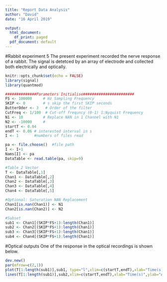 ```yaml
---
title: "Report Data Analysis"
author: "David"
date: "16 April 2019"

output:
  html_document:
    df_print: paged
  pdf_document: default
---
```

#Rabbit experiment 5
The present experiment recorded the nerve response of a rabbit. The signal is detetced by an array of electrode and collected both electrically and optically. 
```r
knitr::opts_chunk$set(echo = FALSE)
library(signal)
library(quantmod)
```
```r

##############Parameters Initialise#######################
FS <- 100000     # Hz Sampling Frequency
SKIP <- 0        # s skip the first SKIP seconds
ButterOder <- 3   # Order of the filter
CutFreq <- 1/100  # Cut-off frequncy (0-1) 1:Nyquist Frequency
N1 <- 10         # Replace NAN in 1 Channel with N1
N2 <- -10000     #
startT <- 0.04
endT <- 0.06 # interested interval in s
I <- 1       #numbers of files read

pa <- file.choose()  #file path
I <- I+1
Nams[I] <- pa
DataTable <- read.table(pa, skip=9)

#Table 2 Vector
T <- DataTable[,1]
Chan1 <- DataTable[,2]
Chan2 <- DataTable[,3]
Chan3 <- DataTable[,4]
Chan4 <- DataTable[,5]

#Optional: Saturation NAN Replacement
Chan1[is.nan(Chan1)] <- N1
Chan2[is.nan(Chan2)] <- N2

#Subset
sub1 <- Chan1[(SKIP*FS+1):length(Chan1)] 
sub2 <- Chan2[(SKIP*FS+1):length(Chan1)] 
sub3 <- Chan3[(SKIP*FS+1):length(Chan1)] 
sub4 <- Chan4[(SKIP*FS+1):length(Chan1)] 
```
#Optical outputs
One of the response in the optical recordings is shown below.
```r
dev.new()
par(mfrow=c(2,1))
plot(T[1:length(sub1)],sub1, type="l",xlim=c(startT,endT),xlab="Time(s)",ylab="Amplitude(V)",main="Real Time Waveform")
lines(T[1:length(sub1)],sub2,xlim=c(startT,endT),xlab="Time(s)",ylab="Amplitude(V)",main="Real Time Waveform")
```

